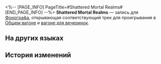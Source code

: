 <%-- [PAGE_INFO]
PageTitle=#Shattered Mortal Realms#
[END_PAGE_INFO] --%>
{{Предмет Инфобокс
|id          = 210389
|Изображение = Предмет Shattered Mortal Realms.png
|Тип         = Запись
|Инвентарь   = Ценные предметы
|Редкость    = 3
|Эффект      = 
|Описание    = Запись, которую можно воспроизвести на фонографе экспресса. Это может быть случайное приобретение или подарок от кого-то другого. Когда играет музыка, всплывают самые разные воспоминания: улыбки, встречи, прикосновения и волнение битвы. Может быть, поэтому, даже несмотря на стремительный прогресс общества, люди всё ещё собирают записи.<br />Текущая запись содержит трек Shattered Mortal Realms.
}}
{{Описание|''То, что исчезло или забыто эхом пустым прокатится по бескрайней земле.''}}
'''Shattered Mortal Realms''' — запись для [[Фонограф]]а, открывающая соответствующий трек для проигрывания в [[Общий вагон|Общем вагоне]] и [[Вагон для вечеринок|вагоне для вечеринок]].

==На других языках==
{{На других языках
|en   = ''Shattered Mortal Realms''
|zhs  = 《破碎凡界》
|zht  = 《破碎凡界》
|ja   = 『砕かれし俗世』
|ko   = ≪부서진 인간 세계≫
|es   = Mundos fragmentados
|fr   = ''Shattered Mortal Realms''
|ru   = Shattered Mortal Realms
|th   = "Shattered Mortal Realms"
|vi   = "Phàm Giới Tan Vỡ"
|de   = „Zersplitterte Welten“
|id   = "Shattered Mortal Realms"
|pt   = "Shattered Mortal Realms"
}}

==История изменений==
{{История изменений|3.5}}